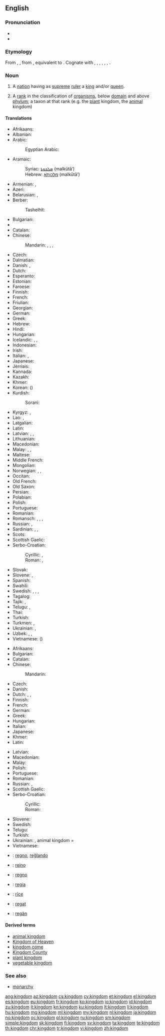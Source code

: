 ==English==
{{wikipedia|mul=monarchy|kingdom (biology)}}

===Pronunciation===
* {{IPA|/ˈkɪŋdəm/}}
* {{audio|en-us-kingdom.ogg|Audio (US)}}

===Etymology===
From {{etyl|enm|en}} {{term|kingdom|lang=enm}}, {{term|kyngdom|lang=enm}}, from {{etyl|ang|en}} {{term/t|ang|cyningdōm}}, equivalent to {{suffix|king|dom}}. Cognate with {{etyl|sco|-}} {{term|kingdom|lang=sco}}, {{etyl|fy|-}} {{term|keuningdom|lang=fy}}, {{etyl|nl|-}} {{term|koningdom|lang=nl}}, {{etyl|de|-}} {{term|Königtum|lang=de}}, {{etyl|da|-}} {{term|kongedømme|lang=da}}, {{etyl|sv|-}} {{term|kungadöme|lang=sv}}, {{etyl|is|-}} {{term|konungdómur|lang=is}}.

===Noun===
{{en-noun}}

# A [[nation]] having as [[supreme]] [[ruler]] a [[king]] and/or [[queen]].
# {{context|biology|taxonomy|lang=en}} A [[rank]] in the classification of [[organism]]s, below [[domain]] and above [[phylum]]; a taxon at that rank (e.g. the [[plant]] kingdom, the [[animal]] kingdom)

====Translations====
{{trans-top|nation having as supreme ruler a king and/or queen}}
* Afrikaans: {{t|af|koninkryk}}
* Albanian: {{t|sq|mbretëri|f}}
* Arabic: {{t|ar|مملكة|f|tr=mamlaka|sc=Arab}}
*: Egyptian Arabic: {{t|arz|مملكة|f|tr=mamlaka|sc=Arab}}
* Aramaic:
*: Syriac: [[ܡܠܟܘܬܐ]] (malkūtā’) {{g|f}}
*: Hebrew: [[מלכותא]] (malkūtā’) {{g|f}}
* Armenian: {{t|hy|թագավորություն|tr=t’agavorut’yun}}, {{t|hy|արքայություն|tr=ark’ayut’yun}}
* Azeri: {{t+|az|krallıq}}
* Belarusian: {{t|be|каралеўства|n|tr=karaléŭstva|sc=Cyrl}}, {{t|be|царства|n|tr=cárstva|sc=Cyrl}}
* Berber:
*: Tashelhit: {{t|shi|tagldit|f}}
* Bulgarian: {{t|bg|кралство|n|tr=králstvo|sc=Cyrl}}
* {{trreq|my}}
* Catalan: {{t|ca|regne|m}}
* Chinese:
*: Mandarin: {{t|cmn|王國|sc=Hani}}, {{t+|cmn|王国|tr=wángguó|sc=Hani}}, {{t|cmn|君主國|sc=Hani}}, {{t+|cmn|君主国|tr=jūnzhǔguó|sc=Hani}}
* Czech: {{t+|cs|království|n}}
* Dalmatian: {{t|dlm|raigno|m}}
* Danish: {{t|da|kongerige|n}}, {{t|da|kongedømme|n}}
* Dutch: {{t+|nl|koninkrijk|n}}
* Esperanto: {{t|eo|reĝlando}}
* Estonian: {{t+|et|kuningriik}}
* Faroese: {{t|fo|kongsríki|n}}
* Finnish: {{t+|fi|kuningaskunta}}
* French: {{t+|fr|royaume|m}}
* Friulian: {{t|fur|ream|m}}
* Georgian: {{t|ka|სამეფო|tr=samep'o|sc=Geor}}
* German: {{t+|de|Königreich|n}}
* Greek: {{t+|el|βασίλειο|n|tr=vasíleio}}
* Hebrew: {{t|he|ממלכה|f|tr=mamlakha|sc=Hebr}}
* Hindi: {{t|hi|राज्य|m|tr=rājya|sc=Deva}}
* Hungarian: {{t+|hu|királyság}}
* Icelandic: {{t|is|konungsríki|n}}, {{t|is|konungsdæmi|n}}, {{t|is|konungsveldi|n}}
* Indonesian: {{t+|id|kerajaan}}
* Irish: {{t|ga|ríocht|f}}
* Italian: {{t+|it|regno|m}}, {{t|it|reame|m}}
* Japanese: {{t+|ja|王国|tr=[[おうこく]], ōkoku|sc=Jpan}}
* Jèrriais: {{t|roa-jer|rouoyaume|m}}
* Kannada: {{t|kn|ರಾಜ್ಯ|tr=raajya}}
* Kazakh: {{t|kk|корольдік|tr=korolʹdik|sc=Cyrl}}
* Khmer: {{t|km|ព្រះរាជាណាចក្រ|tr=preah riechie naa chak|sc=Khmr}}
* Korean: {{t+|ko|왕국|tr=wangguk|sc=Kore}} ({{t+|ko|王國|sc=Kore}})
* Kurdish:
*: Sorani: {{t+|ku|مه‌مله‌که‌ت|sc=ku-Arab}}
{{trans-mid}}
* Kyrgyz: {{t|ky|королевство|tr=korolevstvo|sc=Cyrl}}, {{t|ky|падышалык|tr=padışalık|sc=Cyrl}}
* Lao: {{t|lo|ພະຣາຊອານາຈັກ|tr=pʰā rȃːt sā aː náː cák|sc=Laoo}}, {{t|lo|ອານາຈັກ|tr=ʔàːnáːcák|sc=Laoo}}
* Latgalian: {{t|ltg|kieneste|f}}
* Latin: {{t+|la|rēgnum|n}}
* Latvian: {{t|lv|karaliste|f}}, {{t|lv|valstība|f}}, {{t|lv|valstība|f}}
* Lithuanian: {{t+|lt|karalystė}}
* Macedonian: {{t|mk|кралство|n|tr=králstvo}}
* Malay: {{t+|ms|kerajaan}}, {{t|ms|kedatuan}}, {{t|ms|mamlakat}}
* Maltese: {{t|mt|renju}}
* Middle French: {{t|frm|royaulme|m}}
* Mongolian: {{t|mn|вант улс|tr=vant uls|sc=Cyrl}}
* Norwegian: {{t+|no|kongerike|n}}, {{t+|no|kongedømme|n}}, {{t|no|kongeriket}}
* Occitan: {{t+|oc|reialme|m}}
* Old French: {{t|fro|reaume|m}}
* Old Saxon: {{t|osx|kuningdom}}
* Persian: {{t+|fa|پادشاهی|tr=pâdešâhi|sc=fa-Arab}}
* Polabian: {{t|pox|ťenądztwü|n}}
* Polish: {{t+|pl|królestwo|n}}
* Portuguese: {{t+|pt|reino|m}}
* Romanian: {{t|ro|regat|n}}
* Romansch: {{t|rm|reginavel|m}}, {{t|rm|reginam|m}}, {{t|rm|raginam|m}}, {{t|rm|reginom|m}}
* Russian: {{t+|ru|королевство|n|tr=korolévstvo}}, {{t+|ru|царство|n|tr=cárstvo|sc=Cyrl}}
* Sardinian: {{t|sc|regnu}}, {{t|sc|aregnu}}, {{t|sc|rennu}}
* Scots: {{t|sco|kinrick}}
* Scottish Gaelic: {{t|gd|rìoghachd|f}}
* Serbo-Croatian:
*: Cyrillic: {{t|sh|краљевство|n}}, {{t|sh|краљевина|f}}
*: Roman: {{t|sh|kraljevstvo|n}}, {{t|sh|kraljevina|f}}
* Slovak: {{t|sk|kráľovstvo|n}}
* Slovene: {{t+|sl|kraljevina|f}}, {{t+|sl|kraljestvo|n}}
* Spanish: {{t+|es|reino|m}}
* Swahili: {{t|sw|ufalme}}
* Swedish: {{t+|sv|kungarike|n}}, {{t+|sv|konungarike|n}}, {{t|sv|kungadöme|n}}, {{t|sv|konungadöme|n}}
* Tagalog: {{t|tl|kaharian}}
* Tajik: {{t|tg|подшоҳӣ|tr=podšohī|sc=Cyrl}}, {{t|tg|подишоҳӣ|tr=podišohī|sc=Cyrl}}
* Telugu: {{t|te|సామ్రాజ్యము|tr=saamraajyamu}}, {{t|te|రాజ్యము|tr=ryaajamu}}
* Thai: {{t+|th|อาณาจักร|tr=aanaa jàk|sc=Thai}}
* Turkish: {{t+|tr|krallık}}
* Turkmen: {{t|tk|şalyk}}, {{t|tk|patyşalyk}}
* Ukrainian: {{t+|uk|королівство|n|tr=korolívstvo}}, {{t+|uk|царство|n|tr=cárstvo}}
* Uzbek: {{t|uz|qirollik}}, {{t|uz|podsholik}}, {{t|uz|podshohlik}}
* Vietnamese: {{t+|vi|vương quốc}} ({{t|vi|王國}})
{{trans-bottom}}

{{trans-top|taxonomic division, below Domain and above Phylum}}
* Afrikaans: {{t|af|koninkryk}}
* Bulgarian: {{t+|bg|царство|n|tr=cárstvo}}
* Catalan: {{t|ca|regne|m}}
* Chinese:
*: Mandarin: {{t+|cmn|界|tr=jiè|sc=Hani}}
* Czech: {{t|cs|říše|f}}
* Danish: {{t|da|rige|n}}
* Dutch: {{t|nl|rijk|n}}, {{t|nl|plantenrijk|n}}, {{t|nl|dierenrijk|n}}
* Finnish: {{t+|fi|kunta}}
* French: {{t+|fr|règne|m}}
* German: {{t+|de|Reich|n}}
* Greek: {{t+|el|βασίλειο|n|tr=vasíleio}}
* Hungarian: {{t|hu|-világ}}
* Italian: {{t+|it|regno|m}}
* Japanese: {{t+|ja|界|tr=[[かい]], kai|sc=Jpan}}
* Khmer: {{t|km|រជ្ជៈ|tr=raj jak|sc=Khmr}}
* Latin: {{t+|la|rēgnum|n}}
{{trans-mid}}
* Latvian: {{t+|lv|valsts|f}}
* Macedonian: {{t|mk|царство|n|tr=cárstvo}}
* Malay: {{t+|ms|alam}}
* Polish: {{t+|pl|królestwo|n}}
* Portuguese: {{t+|pt|reino|m}}
* Romanian: {{t|ro|regn|n}}
* Russian: {{t+|ru|царство|n|tr=cárstvo}}, {{t+|ru|мир|m|tr=mir|sc=Cyrl}}
* Scottish Gaelic: {{t|gd|rìoghachd|f}}
* Serbo-Croatian:
*: Cyrillic: {{t|sh|царство|n}}
*: Roman: {{t|sh|carstvo|n}}
* Slovene: {{t+|sl|kraljestvo|n}}
* Swedish: {{t+|sv|rike|n}}
* Telugu: {{t+|te|రాజ్యము|tr=raajyamu}}
* Turkish: {{t+|tr|alem}}
* Ukrainian: {{t+|uk|царство|n|tr=cárstvo}}, animal kingdom = {{t|uk|тваринний світ|m|tr=tvarýnnyj svit}}
* Vietnamese: {{t+|vi|giới}}
{{trans-bottom}}

{{checktrans-top}}
* {{ttbc|eo}}: [[regno]], [[reĝlando]]
* {{ttbc|gl}}: [[reino]] {{g|m}}
* {{ttbc|ia}}: [[regno]]
{{trans-mid}}
* {{ttbc|nov}}: [[regia]]
* {{ttbc|ang}}: [[rice|rīce]] {{g|n}}
* {{ttbc|ro}}: [[regat]] {{g|n}}
* {{ttbc|vo}}: [[regän]]
{{trans-bottom}}

====Derived terms====
* [[animal kingdom]]
* [[Kingdom of Heaven]]
* [[kingdom come]]
* [[Kingdom County]]
* [[plant kingdom]]
* [[vegetable kingdom]]

===See also===
* [[monarchy]]

[[ang:kingdom]]
[[az:kingdom]]
[[cs:kingdom]]
[[cy:kingdom]]
[[et:kingdom]]
[[el:kingdom]]
[[es:kingdom]]
[[eu:kingdom]]
[[fr:kingdom]]
[[ko:kingdom]]
[[io:kingdom]]
[[id:kingdom]]
[[zu:kingdom]]
[[it:kingdom]]
[[kn:kingdom]]
[[ku:kingdom]]
[[lt:kingdom]]
[[li:kingdom]]
[[hu:kingdom]]
[[mg:kingdom]]
[[ml:kingdom]]
[[my:kingdom]]
[[nl:kingdom]]
[[ja:kingdom]]
[[no:kingdom]]
[[oc:kingdom]]
[[pl:kingdom]]
[[ru:kingdom]]
[[sm:kingdom]]
[[simple:kingdom]]
[[sk:kingdom]]
[[fi:kingdom]]
[[sv:kingdom]]
[[ta:kingdom]]
[[te:kingdom]]
[[th:kingdom]]
[[chr:kingdom]]
[[tr:kingdom]]
[[vi:kingdom]]
[[zh:kingdom]]